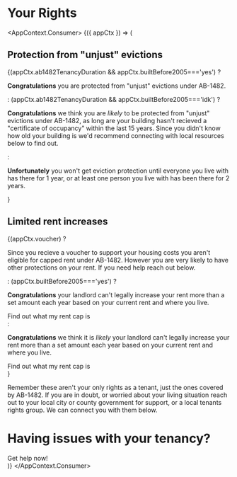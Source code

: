 
# Your Rights


<AppContext.Consumer>
    {({ appCtx }) => (
        <div>
            <h2>Protection from "unjust" evictions</h2>
            {(appCtx.ab1482TenancyDuration && appCtx.builtBefore2005==='yes') ? 
                <p><strong>Congratulations</strong> you are protected from "unjust" evictions under AB-1482.</p>
            : (appCtx.ab1482TenancyDuration && appCtx.builtBefore2005==='idk') ?
                <p><strong>Congratulations</strong> we think you are <em>likely</em> to be protected from "unjust" evictions under AB-1482, as long are your building hasn't recieved a "certificate of occupancy" within the last 15 years. Since you didn't know how old your building is we'd recommend connecting with local resources below to find out.</p>
            :
                <p><strong>Unfortunately</strong> you won't get eviction protection until everyone you live with has there for 1 year, or at least one person you live with has been there for 2 years.</p>
            }
            <h2>Limited rent increases</h2>
            {(appCtx.voucher) ?
            <div>
                <p>Since you recieve a voucher to support your housing costs you aren't eligible for capped rent under AB-1482. However you are very likely to have other protections on your rent. If you need help reach out below.</p>
            </div>
            : (appCtx.builtBefore2005==='yes') ?
            <div>
                <p><strong>Congratulations</strong> your landlord can't legally increase your rent more than a set amount each year based on your current rent and where you live.</p>
                <PrimaryButton to="/es//calculator">Find out what my rent cap is</PrimaryButton>
            </div>
            :
            <div>
                <p><strong>Congratulations</strong> we think it is <em>likely</em> your landlord can't legally increase your rent more than a set amount each year based on your current rent and where you live.</p>
                <PrimaryButton to="/es//calculator">Find out what my rent cap is</PrimaryButton>
            </div>
            }
            <p>Remember these aren't your only rights as a tenant, just the ones covered by AB-1482. If you are in doubt, or worried about your living situation reach out to your local city or county government for support, or a local tenants rights group. We can connect you with them below.</p>
            <h1>Having issues with your tenancy?</h1>
            <PrimaryButton to="/es//gethelp">Get help now!</PrimaryButton>
        </div>
    )}
</AppContext.Consumer>
